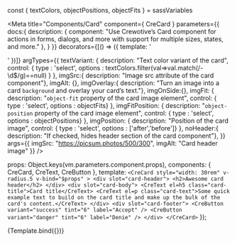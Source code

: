 const { textColors, objectPositions, objectFits } = sassVariables


<Meta title="Components/Card" component={ CreCard }
  parameters={{
    docs:{
      description: {
        component: "Use Crewotive’s Card component for actions in forms, dialogs, and more with support for multiple sizes, states, and more."
      },
    }
  }}
  decorators={[() => ({ template: '<div class=""><story/></div>' })]}
  argTypes={{
    textVariant: {
      description: "Text color variant of the card",  control: { type : 'select', options : textColors.filter(val=>val.match(/-\d$/g)==null) } },
    imgSrc:{
      description: "Image src attribute of the card component"},
    imgAlt: {},
    imgOverlay:{
      description: "Turn an image into a card `background` and overlay your card’s text."},
    imgOnSide:{},
    imgFit: {
      description: "`object-fit` property of the card image element",  control: { type : 'select', options : objectFits} },
    imgFitPosition: {
      description: "`object-position` property of the card image element",  control: { type : 'select', options : objectPositions} },
    imgPosition: {
      description: "Position of the card image",  control: { type : 'select', options : ['after','before']} },
    noHeader:{
      description: "If checked, hides header section of the card component"},
  }}
  args={{
    imgSrc: "https://picsum.photos/500/300",
    imgAlt: "Card header image"
  }}
  />

  props: Object.keys(vm.parameters.component.props),
  components: { CreCard, CreText, CreButton },
  template: `
  <CreCard
    style="width: 30rem"
    v-radius.5
    v-bind="$props"
    >
    <div slot="card-header">
      <h2>Awesome card header</h2>
    </div>
    <div slot="card-body">
      <CreText el=h5 class="card-title">Card title</CreText>
      <CreText el=p class="card-text">Some quick example text to build on the card title and make up the bulk of the card's content.</CreText>
    </div>
    <div slot="card-footer">
      <CreButton variant="success" tint="6" label="Accept" />
      <CreButton variant="danger" tint="6" label="Denie" />
    </div>
  </CreCard>
  `
});

<div className="d-none">

<Story
  name="Card">
  {Template.bind({})}
</Story>

</div>


<Title/>
<SubTitle/>
<Description/>
<Primary/>
<ArgsTable story="Card" />

### SASS
#### Variables
```SCSS
$card-spacer-y:                     $spacer;
$card-spacer-x:                     $spacer;
$card-title-spacer-y:               $spacer / 2;
$card-border-width:                 $border-width;
$card-border-radius:                $border-radius;
$card-border-color:                 rgba($black, .125);
$card-inner-border-radius:          subtract($card-border-radius, $card-border-width);
$card-cap-padding-y:                $card-spacer-y / 2;
$card-cap-padding-x:                $card-spacer-x;
$card-cap-bg:                       rgba($black, .03);
$card-cap-color:                    null;
$card-height:                       null;
$card-color:                        null;
$card-bg:                           $white;
$card-img-overlay-padding:          $spacer;
$card-group-margin:                 $grid-gutter-width / 2;
```


<Stories/>